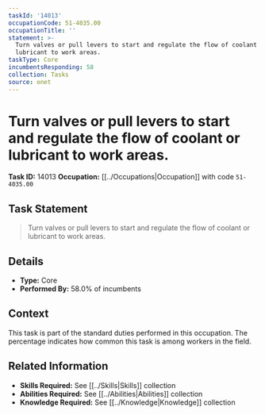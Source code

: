 ```yaml
---
taskId: '14013'
occupationCode: 51-4035.00
occupationTitle: ''
statement: >-
  Turn valves or pull levers to start and regulate the flow of coolant or
  lubricant to work areas.
taskType: Core
incumbentsResponding: 58
collection: Tasks
source: onet
---
```

# Turn valves or pull levers to start and regulate the flow of coolant or lubricant to work areas.

**Task ID:** 14013
**Occupation:** [[../Occupations|Occupation]] with code `51-4035.00`

## Task Statement

> Turn valves or pull levers to start and regulate the flow of coolant or lubricant to work areas.

## Details

- **Type:** Core
- **Performed By:** 58.0% of incumbents

## Context

This task is part of the standard duties performed in this occupation. The percentage indicates how common this task is among workers in the field.

## Related Information

- **Skills Required:** See [[../Skills|Skills]] collection
- **Abilities Required:** See [[../Abilities|Abilities]] collection
- **Knowledge Required:** See [[../Knowledge|Knowledge]] collection
